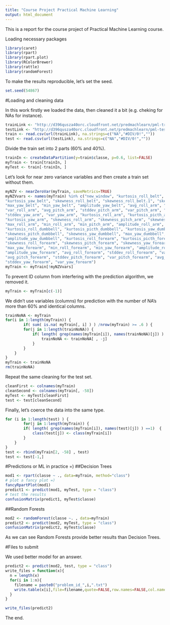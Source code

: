 ```yaml
---
title: "Course Project Practical Machine Learning"
output: html_document
---
```

This is a report for the course project of Practical Machine Learning course.

Loading necessary packages
```r
library(caret)
library(rpart)
library(rpart.plot)
library(RColorBrewer)
library(rattle)
library(randomForest)
```

To make the results reproducible, let's set the seed.
```r
set.seed(54867)
```

#Loading and cleaning data

In this work firstly we loaded the data, then cleaned it a bit (e.g. cheking for NAs for instance).

```r
trainLink <- "http://d396qusza40orc.cloudfront.net/predmachlearn/pml-training.csv"
testLink <- "http://d396qusza40orc.cloudfront.net/predmachlearn/pml-testing.csv"
train <- read.csv(url(trainLink), na.strings=c("NA","#DIV/0!",""))
test <- read.csv(url(testLink), na.strings=c("NA","#DIV/0!",""))
```

Divide the train set into 2 parts (60% and 40%).

```r
trainIn <- createDataPartition(y=train$classe, p=0.6, list=FALSE)
myTrain <- train[trainIn, ]
myTest <- train[-trainIn, ]
```

Let's look for near zero variance variables and then create a train set without them.

```r
myNZV <- nearZeroVar(myTrain, saveMetrics=TRUE)
myNZVvars <- names(myTrain) %in% c("new_window", "kurtosis_roll_belt", "kurtosis_picth_belt",
"kurtosis_yaw_belt", "skewness_roll_belt", "skewness_roll_belt.1", "skewness_yaw_belt",
"max_yaw_belt", "min_yaw_belt", "amplitude_yaw_belt", "avg_roll_arm", "stddev_roll_arm",
"var_roll_arm", "avg_pitch_arm", "stddev_pitch_arm", "var_pitch_arm", "avg_yaw_arm",
"stddev_yaw_arm", "var_yaw_arm", "kurtosis_roll_arm", "kurtosis_picth_arm",
"kurtosis_yaw_arm", "skewness_roll_arm", "skewness_pitch_arm", "skewness_yaw_arm",
"max_roll_arm", "min_roll_arm", "min_pitch_arm", "amplitude_roll_arm", "amplitude_pitch_arm",
"kurtosis_roll_dumbbell", "kurtosis_picth_dumbbell", "kurtosis_yaw_dumbbell", "skewness_roll_dumbbell",
"skewness_pitch_dumbbell", "skewness_yaw_dumbbell", "max_yaw_dumbbell", "min_yaw_dumbbell",
"amplitude_yaw_dumbbell", "kurtosis_roll_forearm", "kurtosis_picth_forearm", "kurtosis_yaw_forearm",
"skewness_roll_forearm", "skewness_pitch_forearm", "skewness_yaw_forearm", "max_roll_forearm",
"max_yaw_forearm", "min_roll_forearm", "min_yaw_forearm", "amplitude_roll_forearm",
"amplitude_yaw_forearm", "avg_roll_forearm", "stddev_roll_forearm", "var_roll_forearm",
"avg_pitch_forearm", "stddev_pitch_forearm", "var_pitch_forearm", "avg_yaw_forearm",
"stddev_yaw_forearm", "var_yaw_forearm")
myTrain <- myTrain[!myNZVvars]
```

To prevent ID column from interfering with the prediction algorithm, we removed it.

```r
myTrain <- myTrain[c(-1)]
```

We didn't use variables (columns) for prediction with the number of NA's more than 60% and identical columns.

```r
trainNoNA <- myTrain
for(i in 1:length(myTrain)) { 
        if( sum( is.na( myTrain[, i] ) ) /nrow(myTrain) >= .6 ) { 
        for(j in 1:length(trainNoNA)) {
            if( length( grep(names(myTrain[i]), names(trainNoNA)[j]) ) ==1)  { 
                trainNoNA <- trainNoNA[ , -j] 
            }   
        } 
    }
}
myTrain <- trainNoNA
rm(trainNoNA)
```

Repeat the same cleaning for the test set.

```r
cleanFirst <- colnames(myTrain)
cleanSecond <- colnames(myTrain[, -58]) 
myTest <- myTest[cleanFirst]
test <- test[cleanSecond]
```

Finally, let's coerce the data into the same type.

```r
for (i in 1:length(test) ) {
        for(j in 1:length(myTrain)) {
        if( length( grep(names(myTrain[i]), names(test)[j]) ) ==1)  {
            class(test[j]) <- class(myTrain[i])
        }      
    }      
}
test <- rbind(myTrain[2, -58] , test) 
test <- test[-1,]
```

#Predictions or ML in practice =)
##Decision Trees

```r
mod1 <- rpart(classe ~ ., data=myTrain, method="class")
# plot a fancy plot =)
fancyRpartPlot(mod1)
predict1 <- predict(mod1, myTest, type = "class")
# test the results
confusionMatrix(predict1, myTest$classe)
```


##Random Forests

```r
mod2 <- randomForest(classe ~. , data=myTrain)
predict2 <- predict(mod2, myTest, type = "class")
confusionMatrix(predict2, myTest$classe)
```

As we can see Random Forests provide better results than Decision Trees.

#Files to submit

We used better model for an answer.

```r
predict2 <- predict(mod2, test, type = "class")
write_files = function(x){
  n = length(x)
  for(i in 1:n){
    filename = paste0("problem_id_",i,".txt")
    write.table(x[i],file=filename,quote=FALSE,row.names=FALSE,col.names=FALSE)
  }
}

write_files(predict2)
```

The end.
